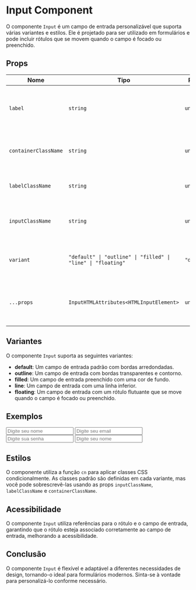 
<Meta title="Components/Input" component={Input} />

# Input Component

O componente `Input` é um campo de entrada personalizável que suporta várias variantes e estilos. Ele é projetado para ser utilizado em formulários e pode incluir rótulos que se movem quando o campo é focado ou preenchido.

## Props

| Nome                | Tipo                                    | Padrão     | Descrição                                                                                          |
|---------------------|-----------------------------------------|------------|----------------------------------------------------------------------------------------------------|
| `label`             | `string`                                | `undefined`| O texto do rótulo a ser exibido acima do campo de entrada.                                        |
| `containerClassName`| `string`                                | `undefined`| Classes CSS adicionais para o contêiner do componente.                                            |
| `labelClassName`    | `string`                                | `undefined`| Classes CSS adicionais para o rótulo.                                                              |
| `inputClassName`    | `string`                                | `undefined`| Classes CSS adicionais para o campo de entrada.                                                    |
| `variant`           | `"default" \| "outline" \| "filled" \| "line" \| "floating"` | `"default"` | A variante do campo de entrada que define seu estilo visual.                                       |
| `...props`          | `InputHTMLAttributes<HTMLInputElement>`| `undefined`| Qualquer outra propriedade válida para um elemento `<input>`.                                       |

## Variantes

O componente `Input` suporta as seguintes variantes:

- **default**: Um campo de entrada padrão com bordas arredondadas.
- **outline**: Um campo de entrada com bordas transparentes e contorno.
- **filled**: Um campo de entrada preenchido com uma cor de fundo.
- **line**: Um campo de entrada com uma linha inferior.
- **floating**: Um campo de entrada com um rótulo flutuante que se move quando o campo é focado ou preenchido.

## Exemplos

<Preview>
  <Story name="Default">
    <Input label="Nome" placeholder="Digite seu nome" />
  </Story>

  <Story name="Outline">
    <Input label="Email" variant="outline" placeholder="Digite seu email" />
  </Story>

  <Story name="Filled">
    <Input label="Senha" type="password" variant="filled" placeholder="Digite sua senha" />
  </Story>

  <Story name="Floating">
    <Input label="Nome" variant="floating" placeholder="Digite seu nome" />
  </Story>
</Preview>

## Estilos

O componente utiliza a função `cn` para aplicar classes CSS condicionalmente. As classes padrão são definidas em cada variante, mas você pode sobrescrevê-las usando as props `inputClassName`, `labelClassName` e `containerClassName`.

## Acessibilidade

O componente `Input` utiliza referências para o rótulo e o campo de entrada, garantindo que o rótulo esteja associado corretamente ao campo de entrada, melhorando a acessibilidade.

## Conclusão

O componente `Input` é flexível e adaptável a diferentes necessidades de design, tornando-o ideal para formulários modernos. Sinta-se à vontade para personalizá-lo conforme necessário.
